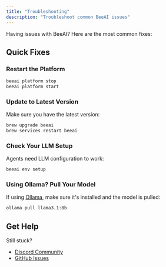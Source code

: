 ```yaml
---
title: "Troubleshooting"
description: "Troubleshoot common BeeAI issues"
---
```


Having issues with BeeAI? Here are the most common fixes:

## Quick Fixes

### Restart the Platform
```bash
beeai platform stop
beeai platform start
```

### Update to Latest Version
Make sure you have the latest version:
```bash
brew upgrade beeai
brew services restart beeai
```

### Check Your LLM Setup
Agents need LLM configuration to work:
```bash
beeai env setup
```

### Using Ollama? Pull Your Model
If using [Ollama](https://ollama.com/), make sure it's installed and the model is pulled:
```bash
ollama pull llama3.1:8b
```

## Get Help

Still stuck? 
- [Discord Community](https://discord.gg/NradeA6ZNF)
- [GitHub Issues](https://github.com/i-am-bee/beeai/issues)